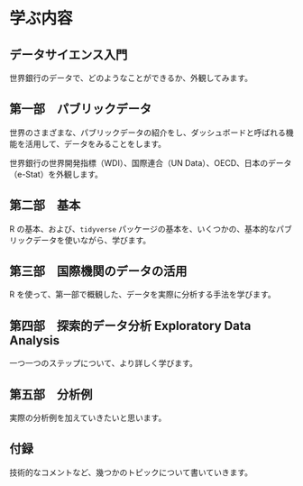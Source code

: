 # 学ぶ内容　{#what2learn}

## データサイエンス入門

世界銀行のデータで、どのようなことができるか、外観してみます。

## 第一部　パブリックデータ

世界のさまざまな、パブリックデータの紹介をし、ダッシュボードと呼ばれる機能を活用して、データをみることをします。

世界銀行の世界開発指標（WDI）、国際連合（UN Data）、OECD、日本のデータ（e-Stat）を外観します。


## 第二部　基本

R の基本、および、`tidyverse` パッケージの基本を、いくつかの、基本的なパブリックデータを使いながら、学びます。

## 第三部　国際機関のデータの活用

R を使って、第一部で概観した、データを実際に分析する手法を学びます。

## 第四部　探索的データ分析 Exploratory Data Analysis

一つ一つのステップについて、より詳しく学びます。

## 第五部　分析例

実際の分析例を加えていきたいと思います。

## 付録

技術的なコメントなど、幾つかのトピックについて書いていきます。


